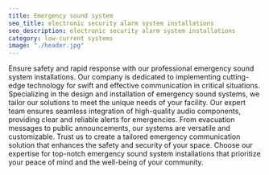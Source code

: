 ```yaml
---
title: Emergency sound system
seo_title: electronic security alarm system installations
seo_description: electronic security alarm system installations
category: low-current systems
image: "./header.jpg"
---
```

Ensure safety and rapid response with our professional emergency sound system installations. Our company is dedicated to implementing cutting-edge technology for swift and effective communication in critical situations. Specializing in the design and installation of emergency sound systems, we tailor our solutions to meet the unique needs of your facility. Our expert team ensures seamless integration of high-quality audio components, providing clear and reliable alerts for emergencies. From evacuation messages to public announcements, our systems are versatile and customizable. Trust us to create a tailored emergency communication solution that enhances the safety and security of your space. Choose our expertise for top-notch emergency sound system installations that prioritize your peace of mind and the well-being of your community.